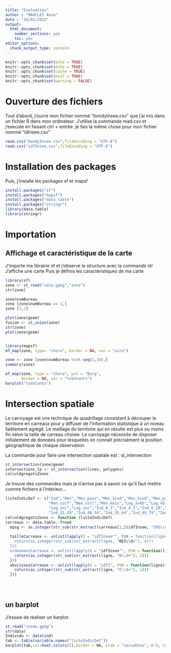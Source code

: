 ```yaml
---
title: "Evaluation"
author : "MAUCLET Anna" 
date : "18/02/2022"
output: 
  html_document: 
    number_sections: yes
    toc: yes
editor_options: 
  chunk_output_type: console
---
```


```r
knitr::opts_chunk$set(echo = TRUE)
knitr::opts_chunk$set(echo = TRUE)
knitr::opts_chunk$set(cache = TRUE)
knitr::opts_chunk$set(eval = TRUE)
knitr::opts_chunk$set(warning = FALSE)
```
# Ouverture des fichiers
Tout d'abord, j'ouvre mon fichier nommé "bondyInsee.csv" que j'ai mis dans un fichier R dans mon ordinateur.
J'utilise la commande read.csv et j'execute en faisant ctrl + entrée. je fais la même chose pour mon fichier nommé "idInsee.csv"

```r
read.csv("bondyInsee.csv",fileEncoding = "UTF-8")
read.csv("idfInsee.csv",fileEncoding = "UTF-8")
```
# Installation des packages
Puis, j'installe les packages sf et mapsf
```r
install.packages("sf")
install.packages("mapsf")
install.packages("data.table")
install.packages("stringr")
library(data.table) 
library(stringr)
```
# Importation
## Affichage et caractéristique de la carte
J'importe ma librairie sf et j'observe la structure avec la commande str
J'affiche une carte
Puis je définis les caractéristiques de ma carte
```r
library(sf)
zone <- st_read("vote.gpkg","zone")
str(zone)

zone$numBureau
zone [zone$numBureau == 1,]
zone [1,2]

plot(zone$geom)
fusion <- st_union(zone)
str(zone)
plot(zone$geom)


library(mapsf)
mf_map(zone, type= "choro", border = NA, var = "aire")

zone <- zone [zone$numBureau %in% seq(1,30),]
summary(zone)

mf_map(zone, type = "choro", pal = "Burg",
       border = NA, var = "txVotants")
barplot("txVotants")

```

# Intersection spatiale 
Le carroyage est une technique de quadrillage consistant à découper le territoire en carreaux pour y diffuser 
de l’information statistique à un niveau faiblement agrégé. Le maillage du territoire qui en résulte est plus ou 
moins fin selon la taille de carreau choisie. Le carroyage nécessite de disposer initialement de données pour
lesquelles on connaît précisément la position géographique de chaque observation

La commande pour faire une intersection spatiale est : st_intersection
```r
st_intersection(zone$geom)
intersections_lp <- st_intersection(lines, polygons)
calculAgregatsZones 
```
Je trouve des commandes mais je n'arrive pas à savoir ce qu'il faut mettre comme fichiers à l'intérieur...
```r
listeIndicDef <- c("Ind","Men","Men_pauv","Men_1ind","Men_5ind","Men_prop","Men_fmp","Ind_snv",
                   "Men_surf","Men_coll","Men_mais","Log_av45","Log_45_70","Log_70_90","Log_ap90",
                   "Log_inc","Log_soc","Ind_0_3","Ind_4_5","Ind_6_10","Ind_11_17","Ind_18_24",
                   "Ind_25_39","Ind_40_54","Ind_55_64","Ind_65_79","Ind_80p","Ind_inc")
calculAgregatsZones <- function (listeIndicDef)
carreaux <- data.table::fread
  epsg <- as.integer(str_sub(str_extract(carreaux[1,]$idfInsee, "CRS\\d+"), 4)),
  
  tailleCarreaux <- unlist(lapply(X = "idfInsee"", FUN = function(ligne){
    return(as.integer(str_sub(str_extract(ligne, "RES\\d+"), 4)))
  }))
  ordonneesCarreaux <- unlist(lapply(X = "idfInsee"", FUN = function(ligne){
    return(as.integer(str_sub(str_extract(ligne, "N\\d+"), 2)))
  }))
  abscissesCarreaux <- unlist(lapply(X = "idfI", FUN = function(ligne){
    return(as.integer(str_sub(str_extract(ligne, "E\\d+"), 2)))
  }))
  
  
  
```
## un barplot
J'essaie de réaliser un barplot
```r
st_read("insee.gpkg")
str(data)
Individu <- data(ind)
tab <- table(variable.names("listeIndicDef"))
barplot(tab,col=heat.colors(5),border = NA, xlab = "variables", 0-5, legend = T)
```

